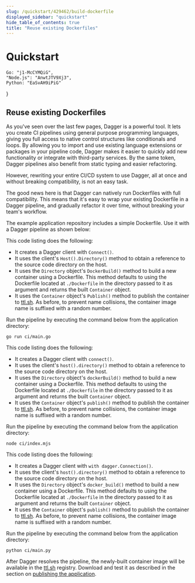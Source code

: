 ```yaml
---
slug: /quickstart/429462/build-dockerfile
displayed_sidebar: "quickstart"
hide_table_of_contents: true
title: "Reuse existing Dockerfiles"
---
```


# Quickstart


    Go: "j1-McCYMQiG",
    "Node.js": "AnwtJTV9Xj3",
    Python: "EaSvAH9iPiG"
}

<QuickstartDoc embeds={ids}>

## Reuse existing Dockerfiles

As you've seen over the last few pages, Dagger is a powerful tool. It lets you create CI pipelines using general purpose programming languages, giving you full access to native control structures like conditionals and loops. By allowing you to import and use existing language extensions or packages in your pipeline code, Dagger makes it easier to quickly add new functionality or integrate with third-party services. By the same token, Dagger pipelines also benefit from static typing and easier refactoring.

However, rewriting your entire CI/CD system to use Dagger, all at once and without breaking compatibility, is not an easy task.

The good news here is that Dagger can natively run Dockerfiles with full compatibility. This means that it's easy to wrap your existing Dockerfile in a Dagger pipeline, and gradually refactor it over time, without breaking your team's workflow.

The example application repository includes a simple Dockerfile. Use it with a Dagger pipeline as shown below:

<Tabs groupId="language" className="embeds">
<TabItem value="Go">

<Embed id="j1-McCYMQiG"/>

This code listing does the following:

- It creates a Dagger client with `Connect()`.
- It uses the client's `Host().Directory()` method to obtain a reference to the source code directory on the host.
- It uses the `Directory` object's `DockerBuild()` method to build a new container using a Dockerfile. This method defaults to using the Dockerfile located at `./Dockerfile` in the directory passed to it as argument and returns the built `Container` object.
- It uses the `Container` object's `Publish()` method to publish the container to [ttl.sh](https://ttl.sh). As before, to prevent name collisions, the container image name is suffixed with a random number.

Run the pipeline by executing the command below from the application directory:

```shell
go run ci/main.go
```

</TabItem>
<TabItem value="Node.js">

<Embed id="AnwtJTV9Xj3"/>

This code listing does the following:

- It creates a Dagger client with `connect()`.
- It uses the client's `host().directory()` method to obtain a reference to the source code directory on the host.
- It uses the `Directory` object's `dockerBuild()` method to build a new container using a Dockerfile. This method defaults to using the Dockerfile located at `./Dockerfile` in the directory passed to it as argument and returns the built `Container` object.
- It uses the `Container` object's `publish()` method to publish the container to [ttl.sh](https://ttl.sh). As before, to prevent name collisions, the container image name is suffixed with a random number.

Run the pipeline by executing the command below from the application directory:

```shell
node ci/index.mjs
```

</TabItem>
<TabItem value="Python">

<Embed id="EaSvAH9iPiG"/>

This code listing does the following:

- It creates a Dagger client with `with dagger.Connection()`.
- It uses the client's `host().directory()` method to obtain a reference to the source code directory on the host.
- It uses the `Directory` object's `docker_build()` method to build a new container using a Dockerfile. This method defaults to using the Dockerfile located at `./Dockerfile` in the directory passed to it as argument and returns the built `Container` object.
- It uses the `Container` object's `publish()` method to publish the container to [ttl.sh](https://ttl.sh). As before, to prevent name collisions, the container image name is suffixed with a random number.

Run the pipeline by executing the command below from the application directory:

```shell
python ci/main.py
```

</TabItem>
</Tabs>

After Dagger resolves the pipeline, the newly-built container image will be available in the [ttl.sh](https://ttl.sh) registry. Download and test it as described in the section on [publishing the application](./730264-publish.mdx).

</QuickstartDoc>
